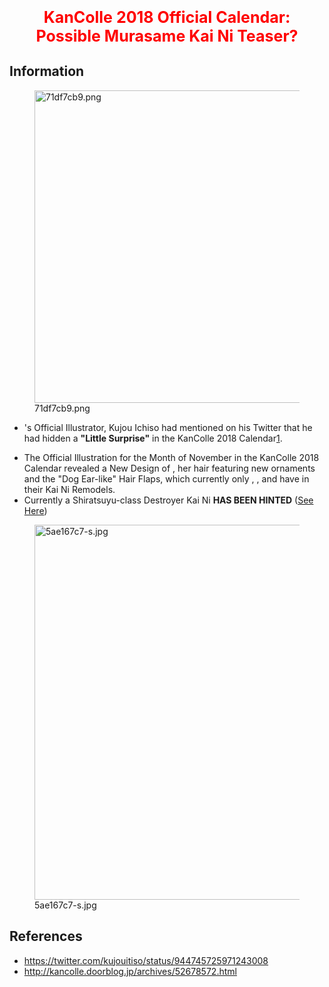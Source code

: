 <div style="font-size:25px; color:red; text-align:center; font-weight:bold; margin:25px 0px 10px 0px;">KanColle 2018 Official Calendar:<br />Possible Murasame Kai Ni Teaser?</div>

==Information==
[[File:71df7cb9.png|center|500px|link=https://twitter.com/kujouitiso/status/944745725971243008]]
*{{ShipLink|Murasame/Kai|text=Murasame}}'s Official Illustrator, Kujou Ichiso had mentioned on his Twitter that he had hidden a '''"Little Surprise"''' in the KanColle 2018 Calendar[https://twitter.com/kujouitiso/status/944745725971243008].
*The Official Illustration for the Month of November in the KanColle 2018 Calendar revealed a New Design of {{ShipLink|Murasame/Kai|text=Murasame}}, her hair featuring new ornaments and the "Dog Ear-like" Hair Flaps, which currently only {{ShipLink|Shigure/Kai Ni|text=Shigure}}, {{ShipLink|Yuudachi/Kai Ni|text=Yuudachi}}, and {{ShipLink|Kawakaze/Kai Ni|text=Kawakaze}} have in their Kai Ni Remodels.
*Currently a Shiratsuyu-class Destroyer Kai Ni '''HAS BEEN HINTED''' ([[Thread:627218|See Here]])
 

[[File:5ae167c7-s.jpg|center|600px]]

==References==
*https://twitter.com/kujouitiso/status/944745725971243008
*http://kancolle.doorblog.jp/archives/52678572.html